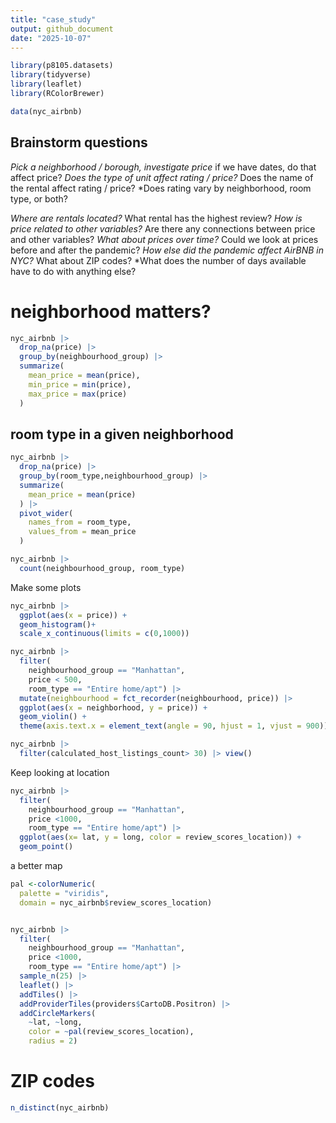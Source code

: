 ```yaml
---
title: "case_study"
output: github_document
date: "2025-10-07"
---
```


```r
library(p8105.datasets)
library(tidyverse)
library(leaflet)
library(RColorBrewer)

data(nyc_airbnb)

```

## Brainstorm questions

*Pick a neighborhood / borough, investigate price
 * if we have dates, do that affect price?
*Does the type of unit affect rating / price?
*Does the name of the rental affect rating / price?
*Does rating vary by neighborhood, room type, or both?

*Where are rentals located?
*What rental has the highest review?
*How is price related to other variables?
*Are there any connections between price and other variables?
*What about prices over time?
 * Could we look at prices before and after the pandemic?
*How else did the pandemic affect AirBNB in NYC?
*What about ZIP codes?
*What does the number of days available have to do with anything else?


# neighborhood matters?

```r
nyc_airbnb |>
  drop_na(price) |>
  group_by(neighbourhood_group) |>
  summarize(
    mean_price = mean(price),
    min_price = min(price),
    max_price = max(price)
  )


```

## room type in a given neighborhood

```r
nyc_airbnb |>
  drop_na(price) |>
  group_by(room_type,neighbourhood_group) |>
  summarize(
    mean_price = mean(price)
  ) |>
  pivot_wider(
    names_from = room_type,
    values_from = mean_price
  )


```

```r
nyc_airbnb |>
  count(neighbourhood_group, room_type)

```




Make some plots

```r
nyc_airbnb |>
  ggplot(aes(x = price)) +
  geom_histogram()+
  scale_x_continuous(limits = c(0,1000))

```

```r
nyc_airbnb |>
  filter(
    neighbourhood_group == "Manhattan",
    price < 500,
    room_type == "Entire home/apt") |>
  mutate(neighbourhood = fct_recorder(neighbourhood, price)) |>
  ggplot(aes(x = neighborhood, y = price)) +
  geom_violin() +
  theme(axis.text.x = element_text(angle = 90, hjust = 1, vjust = 900))


```

```r
nyc_airbnb |>
  filter(calculated_host_listings_count> 30) |> view()

```


Keep looking at location

```r
nyc_airbnb |>
  filter(
    neighbourhood_group == "Manhattan",
    price <1000,
    room_type == "Entire home/apt") |>
  ggplot(aes(x= lat, y = long, color = review_scores_location)) +
  geom_point()


```

a better map

```r
pal <-colorNumeric(
  palette = "viridis",
  domain = nyc_airbnb$review_scores_location)


nyc_airbnb |>
  filter(
    neighbourhood_group == "Manhattan",
    price <1000,
    room_type == "Entire home/apt") |>
  sample_n(25) |>
  leaflet() |>
  addTiles() |>
  addProviderTiles(providers$CartoDB.Positron) |>
  addCircleMarkers(
    ~lat, ~long,
    color = ~pal(review_scores_location),
    radius = 2)


```




# ZIP codes

```r

n_distinct(nyc_airbnb)




```






